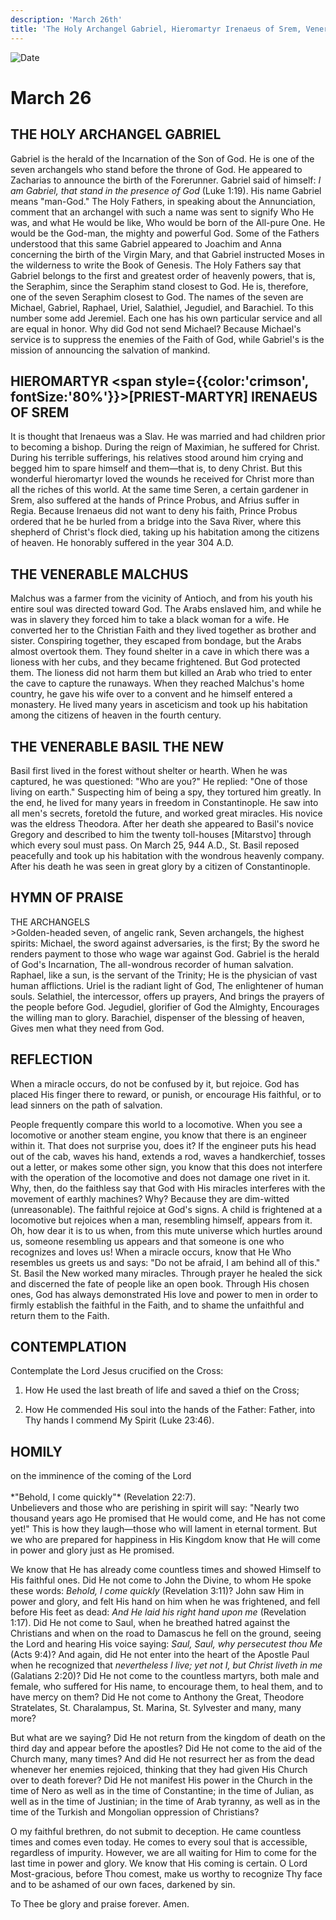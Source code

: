 ```yaml
---
description: 'March 26th'
title: 'The Holy Archangel Gabriel, Hieromartyr Irenaeus of Srem, Venerable Malchus, Venerable Basil the New'
---
```


<CustomPaginator />
<RunningHead />

<Image src="/title-imprint.png" height={68} width={50} alt="Date" className="title-imprint"/>

# <div id="date">March <Image className="four-dot" src="/four-dot.png" height={15} width={15} alt="" />26</div>

## THE HOLY ARCHANGEL GABRIEL

Gabriel is the herald of the Incarnation of the Son of God. He is one of the seven archangels who stand before the throne of God. He appeared to Zacharias to announce the birth of the Forerunner. Gabriel said of himself: *I am Gabriel, that stand in the presence of God* (Luke 1:19). His name Gabriel means "man-God." The Holy Fathers, in speaking about the Annunciation, comment that an archangel with such a name was sent to signify Who He was, and what He would be like, Who would be born of the All-pure One. He would be the God-man, the mighty and powerful God. Some of the Fathers understood that this same Gabriel appeared to Joachim and Anna concerning the birth of the Virgin Mary, and that Gabriel instructed Moses in the wilderness to write the Book of Genesis. The Holy Fathers say that Gabriel belongs to the first and greatest order of heavenly powers, that is, the Seraphim, since the Seraphim stand closest to God. He is, therefore, one of the seven Seraphim closest to God. The names of the seven are Michael, Gabriel, Raphael, Uriel, Salathiel, Jegudiel, and Barachiel. To this number some add Jeremiel. Each one has his own particular service and all are equal in honor. Why did God not send Michael? Because Michael's service is to suppress the enemies of the Faith of God, while Gabriel's is the mission of announcing the salvation of mankind.

## HIEROMARTYR <span style={{color:'crimson', fontSize:'80%'}}>[PRIEST-MARTYR]</span> IRENAEUS OF SREM

It is thought that Irenaeus was a Slav. He was married and had children prior to becoming a bishop. During the reign of Maximian, he suffered for Christ. During his terrible sufferings, his relatives stood around him crying and begged him to spare himself and them—that is, to deny Christ. But this wonderful hieromartyr loved the wounds he received for Christ more than all the riches of this world. At the same time Seren, a certain gardener in Srem, also suffered at the hands of Prince Probus, and Afrius suffer in Regia. Because Irenaeus did not want to deny his faith, Prince Probus ordered that he be hurled from a bridge into the Sava River, where this shepherd of Christ's flock died, taking up his habitation among the citizens of heaven. He honorably suffered in the year 304 A.D.

## THE VENERABLE MALCHUS

Malchus was a farmer from the vicinity of Antioch, and from his youth his entire soul was directed toward God. The Arabs enslaved him, and while he was in slavery they forced him to take a black woman for a wife. He converted her to the Christian Faith and they lived together as brother and sister. Conspiring together, they escaped from bondage, but the Arabs almost overtook them. They found shelter in a cave in which there was a lioness with her cubs, and they became frightened. But God protected them. The lioness did not harm them but killed an Arab who tried to enter the cave to capture the runaways. When they reached Malchus's home country, he gave his wife over to a convent and he himself entered a monastery. He lived many years in asceticism and took up his habitation among the citizens of heaven in the fourth century.

## THE VENERABLE BASIL THE NEW

Basil first lived in the forest without shelter or hearth. When he was captured, he was questioned: "Who are you?" He replied: "One of those living on earth." Suspecting him of being a spy, they tortured him greatly. In the end, he lived for many years in freedom in Constantinople. He saw into all men's secrets, foretold the future, and worked great miracles. His novice was the eldress Theodora. After her death she appeared to Basil's novice Gregory and described to him the twenty toll-houses [Mitarstvo] through which every soul must pass. On March 25, 944 A.D., St. Basil reposed peacefully and took up his habitation with the wondrous heavenly company. After his death he was seen in great glory by a citizen of Constantinople.


## HYMN OF PRAISE
<div style={{textAlign:'center', color:'crimson', fontWeight:'bold'}}>
THE ARCHANGELS
</div>
>Golden-headed seven, of angelic rank,  
Seven archangels, the highest spirits:  
Michael, the sword against adversaries, is the first;  
By the sword he renders payment to those who wage war against God.  
Gabriel is the herald of God's Incarnation,  
The all-wondrous recorder of human salvation.  
Raphael, like a sun, is the servant of the Trinity;  
He is the physician of vast human afflictions.  
Uriel is the radiant light of God,  
The enlightener of human souls.  
Selathiel, the intercessor, offers up prayers,  
And brings the prayers of the people before God.  
Jegudiel, glorifier of God the Almighty,  
Encourages the willing man to glory.  
Barachiel, dispenser of the blessing of heaven,  
Gives men what they need from God.  


## REFLECTION

When a miracle occurs, do not be confused by it, but rejoice. God has placed His finger there to reward, or punish, or encourage His faithful, or to lead sinners on the path of salvation.

People frequently compare this world to a locomotive. When you see a locomotive or another steam engine, you know that there is an engineer within it. That does not surprise you, does it? If the engineer puts his head out of the cab, waves his hand, extends a rod, waves a handkerchief, tosses out a letter, or makes some other sign, you know that this does not interfere with the operation of the locomotive and does not damage one rivet in it. Why, then, do the faithless say that God with His miracles interferes with the movement of earthly machines? Why? Because they are dim-witted (unreasonable). The faithful rejoice at God's signs. A child is frightened at a locomotive but rejoices when a man, resembling himself, appears from it. Oh, how dear it is to us when, from this mute universe which hurtles around us, someone resembling us appears and that someone is one who recognizes and loves us! When a miracle occurs, know that He Who resembles us greets us and says: "Do not be afraid, I am behind all of this." St. Basil the New worked many miracles. Through prayer he healed the sick and discerned the fate of people like an open book. Through His chosen ones, God has always demonstrated His love and power to men in order to firmly establish the faithful in the Faith, and to shame the unfaithful and return them to the Faith.


## CONTEMPLATION

Contemplate the Lord Jesus crucified on the Cross:

1. How He used the last breath of life and saved a thief on the Cross;

2. How He commended His soul into the hands of the Father: Father, into Thy hands I commend My Spirit (Luke 23:46).


## HOMILY
<div style={{textAlign:'center', color:'crimson', fontWeight:'bold'}}>
on the imminence of the coming of the Lord
</div><br />
<div style={{textAlign:'right'}}>
*"Behold, I come quickly"* (Revelation 22:7).
</div>
Unbelievers and those who are perishing in spirit will say: "Nearly two thousand years ago He promised that He would come, and He has not come yet!" This is how they laugh—those who will lament in eternal torment. But we who are prepared for happiness in His Kingdom know that He will come in power and glory just as He promised.

We know that He has already come countless times and showed Himself to His faithful ones. Did He not come to John the Divine, to whom He spoke these words: *Behold, I come quickly* (Revelation 3:11)? John saw Him in power and glory, and felt His hand on him when he was frightened, and fell before His feet as dead: *And He laid his right hand upon me* (Revelation 1:17). Did He not come to Saul, when he breathed hatred against the Christians and when on the road to Damascus he fell on the ground, seeing the Lord and hearing His voice saying: *Saul, Saul, why persecutest thou Me* (Acts 9:4)? And again, did He not enter into the heart of the Apostle Paul when he recognized that *nevertheless I live; yet not I, but Christ liveth in me* (Galatians 2:20)? Did He not come to the countless martyrs, both male and female, who suffered for His name, to encourage them, to heal them, and to have mercy on them? Did He not come to Anthony the Great, Theodore Stratelates, St. Charalampus, St. Marina, St. Sylvester and many, many more?

But what are we saying? Did He not return from the kingdom of death on the third day and appear before the apostles? Did He not come to the aid of the Church many, many times? And did He not resurrect her as from the dead whenever her enemies rejoiced, thinking that they had given His Church over to death forever? Did He not manifest His power in the Church in the time of Nero as well as in the time of Constantine; in the time of Julian, as well as in the time of Justinian; in the time of Arab tyranny, as well as in the time of the Turkish and Mongolian oppression of Christians?

O my faithful brethren, do not submit to deception. He came countless times and comes even today. He comes to every soul that is accessible, regardless of impurity. However, we are all waiting for Him to come for the last time in power and glory. We know that His coming is certain. O Lord Most-gracious, before Thou comest, make us worthy to recognize Thy face and to be ashamed of our own faces, darkened by sin.

To Thee be glory and praise forever. Amen.

